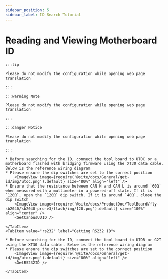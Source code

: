 ```yaml
---
sidebar_position: 5
sidebar_label: ID Search Tutorial
---
```








# Reading and Viewing Motherboard ID

    :::tip

    Please do not modify the configuration while opening web page translation

    :::

    :::warning Note

    Please do not modify the configuration while opening web page translation

    :::

    :::danger Notice

    Please do not modify the configuration while opening web page translation

    :::

<Tabs>
    <TabItem value="can" label="Getting CANBus UUID">

    * Before searching for the ID, connect the tool board to UTOC or a motherboard flashed with bridging firmware using the XT30 data cable. Below is the reference wiring diagram
    * Please ensure the dip switches are set to the correct position
        <ImageView image={require('@site/docs/General/get-id/img/utoc.png').default} size="80%" align="left" />
    * Ensure that the resistance between CAN H and CAN L is around `60Ω` when measured with a multimeter in a powered-off state. If it is `120Ω`, open the `120Ω` dip switch. If it is around `40Ω`, close the dip switch
        <ImageView image={require('@site/docs/ProductDoc/ToolBoard/fly-sb2040/sb2040-pro-v3/flash/img/120.png').default} size="100%" align="center" />
        <GetCanbusUUID />

    </TabItem>
    <TabItem value="rs232" label="Getting RS232 ID">

    * Before searching for the ID, connect the tool board to UTOR or G2T using the XT30 data cable. Below is the reference wiring diagram
    * Please ensure the dip switches are set to the correct position
        <ImageView image={require('@site/docs/General/get-id/img/utor.png').default} size="80%" align="left" />              
        <GetRS232ID />

    </TabItem>
</Tabs>
